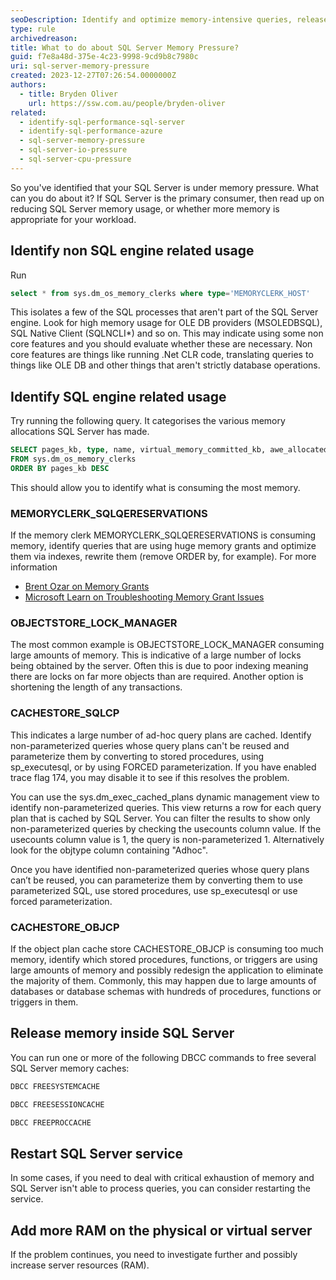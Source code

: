 ```yaml
---
seoDescription: Identify and optimize memory-intensive queries, release system cache, or add more RAM to alleviate SQL Server memory pressure.
type: rule
archivedreason:
title: What to do about SQL Server Memory Pressure?
guid: f7e8a48d-375e-4c23-9998-9cd9b8c7980c
uri: sql-server-memory-pressure
created: 2023-12-27T07:26:54.0000000Z
authors:
  - title: Bryden Oliver
    url: https://ssw.com.au/people/bryden-oliver
related:
  - identify-sql-performance-sql-server
  - identify-sql-performance-azure
  - sql-server-memory-pressure
  - sql-server-io-pressure
  - sql-server-cpu-pressure
---
```


So you've identified that your SQL Server is under memory pressure. What can you do about it?
If SQL Server is the primary consumer, then read up on reducing SQL Server memory usage, or whether more memory is appropriate for your workload.

## Identify non SQL engine related usage

Run

```sql
select * from sys.dm_os_memory_clerks where type='MEMORYCLERK_HOST'
```

This isolates a few of the SQL processes that aren't part of the SQL Server engine.
Look for high memory usage for OLE DB providers (MSOLEDBSQL), SQL Native Client (SQLNCLI\*) and so on.
This may indicate using some non core features and you should evaluate whether these are necessary. Non core features are things like running .Net CLR code, translating queries to things like OLE DB and other things that aren't strictly database operations.

## Identify SQL engine related usage

Try running the following query. It categorises the various memory allocations SQL Server has made.

```sql
SELECT pages_kb, type, name, virtual_memory_committed_kb, awe_allocated_kb
FROM sys.dm_os_memory_clerks
ORDER BY pages_kb DESC
```

This should allow you to identify what is consuming the most memory.

### MEMORYCLERK_SQLQERESERVATIONS

If the memory clerk MEMORYCLERK_SQLQERESERVATIONS is consuming memory, identify queries that are using huge memory grants and optimize them via indexes, rewrite them (remove ORDER by, for example).
For more information

- [Brent Ozar on Memory Grants](https://www.brentozar.com/blitz/memory-grants/)
- [Microsoft Learn on Troubleshooting Memory Grant Issues](https://learn.microsoft.com/en-us/troubleshoot/sql/database-engine/performance/troubleshoot-memory-grant-issues)

### OBJECTSTORE_LOCK_MANAGER

The most common example is OBJECTSTORE_LOCK_MANAGER consuming large amounts of memory. This is indicative of a large number of locks being obtained by the server. Often this is due to poor indexing meaning there are locks on far more objects than are required.
Another option is shortening the length of any transactions.

### CACHESTORE_SQLCP

This indicates a large number of ad-hoc query plans are cached. Identify non-parameterized queries whose query plans can't be reused and parameterize them by converting to stored procedures, using sp_executesql, or by using FORCED parameterization. If you have enabled trace flag 174, you may disable it to see if this resolves the problem.

You can use the sys.dm_exec_cached_plans dynamic management view to identify non-parameterized queries. This view returns a row for each query plan that is cached by SQL Server. You can filter the results to show only non-parameterized queries by checking the usecounts column value. If the usecounts column value is 1, the query is non-parameterized 1. Alternatively look for the objtype column containing "Adhoc".

Once you have identified non-parameterized queries whose query plans can’t be reused, you can parameterize them by converting them to use parameterized SQL, use stored procedures, use sp_executesql or use forced parameterization.

### CACHESTORE_OBJCP

If the object plan cache store CACHESTORE_OBJCP is consuming too much memory, identify which stored procedures, functions, or triggers are using large amounts of memory and possibly redesign the application to eliminate the majority of them. Commonly, this may happen due to large amounts of databases or database schemas with hundreds of procedures, functions or triggers in them.

## Release memory inside SQL Server

You can run one or more of the following DBCC commands to free several SQL Server memory caches:

```sql
DBCC FREESYSTEMCACHE
```

```sql
DBCC FREESESSIONCACHE
```

```sql
DBCC FREEPROCCACHE
```

## Restart SQL Server service

In some cases, if you need to deal with critical exhaustion of memory and SQL Server isn't able to process queries, you can consider restarting the service.

## Add more RAM on the physical or virtual server

If the problem continues, you need to investigate further and possibly increase server resources (RAM).